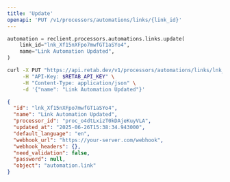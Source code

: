 ```yaml
---
title: 'Update'
openapi: 'PUT /v1/processors/automations/links/{link_id}'
---
```


<RequestExample>

```python python
automation = reclient.processors.automations.links.update(
    link_id="lnk_Xf15nXFpo7mwfGT1aSYo4",
    name="Link Automation Updated",
)
```

```bash curl
curl -X PUT "https://api.retab.dev/v1/processors/automations/links/lnk_Xf15nXFpo7mwfGT1aSYo4" \
     -H "API-Key: $RETAB_API_KEY" \
     -H "Content-Type: application/json" \
     -d '{"name": "Link Automation Updated"}'
```

</RequestExample>

<ResponseExample>

```json
{
  "id": "lnk_Xf15nXFpo7mwfGT1aSYo4",
  "name": "Link Automation Updated",
  "processor_id": "proc_o4dtLxizT0kDAjeKuyVLA",
  "updated_at": "2025-06-26T15:38:34.943000",
  "default_language": "en",
  "webhook_url": "https://your-server.com/webhook",
  "webhook_headers": {},
  "need_validation": false,
  "password": null,
  "object": "automation.link"
}
```

</ResponseExample>